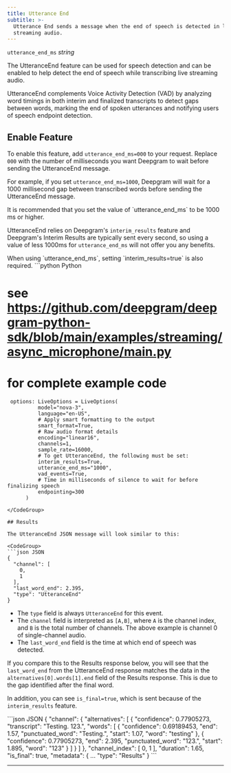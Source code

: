 ```yaml
---
title: Utterance End
subtitle: >-
  Utterance End sends a message when the end of speech is detected in live
  streaming audio.
---
```


`utterance_end_ms` *string*

<div class="flex flex-row gap-2">
<Markdown src="/snippets/stt-batch-unavailable.mdx" /> <Markdown src="/snippets/stt-stream-available.mdx" /> <Markdown src="/snippets/all-available-languages.mdx" />
</div>

The UtteranceEnd feature can be used for speech detection and can be enabled to help detect the end of speech while transcribing live streaming audio.

UtteranceEnd complements Voice Activity Detection (VAD) by analyzing word timings in both interim and finalized transcripts to detect gaps between words, marking the end of spoken utterances and notifying users of speech endpoint detection.

## Enable Feature

To enable this feature, add `utterance_end_ms=000` to your request. Replace `000` with the number of milliseconds you want Deepgram to wait before sending the UtteranceEnd message.

For example, if you set `utterance_end_ms=1000`, Deepgram will wait for a 1000 millisecond gap between transcribed words before sending the UtteranceEnd message.

<Info>
  It is recommended that you set the value of `utterance_end_ms` to be 1000 ms or higher.
</Info>

UtteranceEnd relies on Deepgram's `interim_results` feature and Deepgram's Interim Results are typically sent every second, so using a value of less 1000ms for `utterance_end_ms` will not offer you any benefits.

<Info>
  When using `utterance_end_ms`, setting `interim_results=true` is also required.
</Info>

<CodeGroup>
  ```python Python

  # see https://github.com/deepgram/deepgram-python-sdk/blob/main/examples/streaming/async_microphone/main.py
  # for complete example code

     options: LiveOptions = LiveOptions(
              model="nova-3",
              language="en-US",
              # Apply smart formatting to the output
              smart_format=True,
              # Raw audio format details
              encoding="linear16",
              channels=1,
              sample_rate=16000,
              # To get UtteranceEnd, the following must be set:
              interim_results=True,
              utterance_end_ms="1000",
              vad_events=True,
              # Time in milliseconds of silence to wait for before finalizing speech
              endpointing=300
          )
  ```
</CodeGroup>

## Results

The UtteranceEnd JSON message will look similar to this:

<CodeGroup>
  ```json JSON
  {
    "channel": [
      0,
      1
    ],
    "last_word_end": 2.395,
    "type": "UtteranceEnd"
  }
  ```
</CodeGroup>

* The `type` field is always `UtteranceEnd` for this event.
* The `channel` field is interpreted as `[A,B]`, where `A` is the channel index, and `B` is the total number of channels. The above example is channel 0 of single-channel audio.
* The `last_word_end` field is the time at which end of speech was detected.

If you compare this to the Results response below, you will see that the `last_word_end` from the UtteranceEnd response matches the data in the `alternatives[0].words[1].end` field of the Results response. This is due to the gap identified after the final word.

In addition, you can see `is_final=true`, which is sent because of the `interim_results` feature.

<CodeGroup>
  ```json JSON
  {
    "channel": {
      "alternatives": [
        {
          "confidence": 0.77905273,
          "transcript": "Testing. 123.",
          "words": [
            {
              "confidence": 0.69189453,
              "end": 1.57,
              "punctuated_word": "Testing.",
              "start": 1.07,
              "word": "testing"
            },
            {
              "confidence": 0.77905273,
              "end": 2.395,
              "punctuated_word": "123.",
              "start": 1.895,
              "word": "123"
            }
          ]
        }
      ]
    },
    "channel_index": [
      0,
      1
    ],
    "duration": 1.65,
    "is_final": true,
    "metadata": {
     ...
    "type": "Results"
  }
  ```
</CodeGroup>

***
